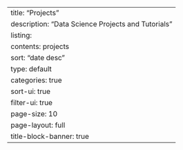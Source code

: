 ---
title: "Projects"
description: "Data Science Projects and Tutorials"
listing:
  contents: projects
  sort: "date desc"
  type: default
  categories: true
  sort-ui: true
  filter-ui: true
  page-size: 10
page-layout: full
title-block-banner: true
---